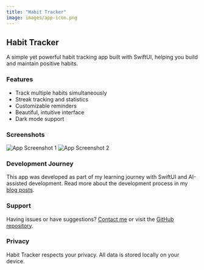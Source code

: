 ```yaml
---
title: "Habit Tracker"
image: images/app-icon.png
---
```


## Habit Tracker

A simple yet powerful habit tracking app built with SwiftUI, helping you build and maintain positive habits.

### Features

- Track multiple habits simultaneously
- Streak tracking and statistics
- Customizable reminders
- Beautiful, intuitive interface
- Dark mode support

### Screenshots

![App Screenshot 1](images/screenshot1.png)
![App Screenshot 2](images/screenshot2.png)

### Development Journey

This app was developed as part of my learning journey with SwiftUI and AI-assisted development. Read more about the development process in my [blog posts](/posts/).

### Support

Having issues or have suggestions? [Contact me](mailto:mg@markgingrass.com) or visit the [GitHub repository](https://github.com/mtgingrass/habit-tracker).

### Privacy

Habit Tracker respects your privacy. All data is stored locally on your device. 